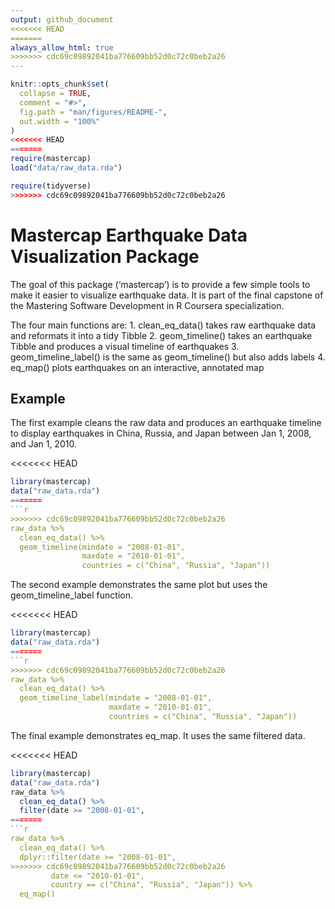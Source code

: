 ```yaml
---
output: github_document
<<<<<<< HEAD
=======
always_allow_html: true
>>>>>>> cdc69c09892041ba776609bb52d0c72c0beb2a26
---
```


<!-- README.md is generated from README.Rmd. Please edit that file -->

```r
knitr::opts_chunk$set(
  collapse = TRUE,
  comment = "#>",
  fig.path = "man/figures/README-",
  out.width = "100%"
)
<<<<<<< HEAD
=======
require(mastercap)
load("data/raw_data.rda")

require(tidyverse)
>>>>>>> cdc69c09892041ba776609bb52d0c72c0beb2a26
```

# Mastercap Earthquake Data Visualization Package

<!-- badges: start -->
<!-- badges: end -->

The goal of this package ('mastercap') is to provide a few simple tools to make it easier to visualize earthquake data. It is part of the final capstone of the Mastering Software Development in R Coursera specialization.

The four main functions are:
1. clean_eq_data() takes raw earthquake data and reformats it into a tidy Tibble
2. geom_timeline() takes an earthquake Tibble and produces a visual timeline of earthquakes
3. geom_timeline_label() is the same as geom_timeline() but also adds labels
4. eq_map() plots earthquakes on an interactive, annotated map

## Example

The first example cleans the raw data and produces an earthquake timeline to display earthquakes in China, Russia, and Japan between Jan 1, 2008, and Jan 1, 2010.

<<<<<<< HEAD
```r
library(mastercap)
data("raw_data.rda")
=======
```r
>>>>>>> cdc69c09892041ba776609bb52d0c72c0beb2a26
raw_data %>%
  clean_eq_data() %>%
  geom_timeline(mindate = "2008-01-01",
                maxdate = "2010-01-01",
                countries = c("China", "Russia", "Japan"))
```

The second example demonstrates the same plot but uses the geom_timeline_label function.

<<<<<<< HEAD
```r
library(mastercap)
data("raw_data.rda")
=======
```r
>>>>>>> cdc69c09892041ba776609bb52d0c72c0beb2a26
raw_data %>%
  clean_eq_data() %>%
  geom_timeline_label(mindate = "2008-01-01",
                      maxdate = "2010-01-01",
                      countries = c("China", "Russia", "Japan"))
```

The final example demonstrates eq_map. It uses the same filtered data.

<<<<<<< HEAD
```r
library(mastercap)
data("raw_data.rda")
raw_data %>%
  clean_eq_data() %>%
  filter(date >= "2008-01-01",
=======
```r
raw_data %>%
  clean_eq_data() %>%
  dplyr::filter(date >= "2008-01-01",
>>>>>>> cdc69c09892041ba776609bb52d0c72c0beb2a26
         date <= "2010-01-01",
         country == c("China", "Russia", "Japan")) %>%
  eq_map()
```

